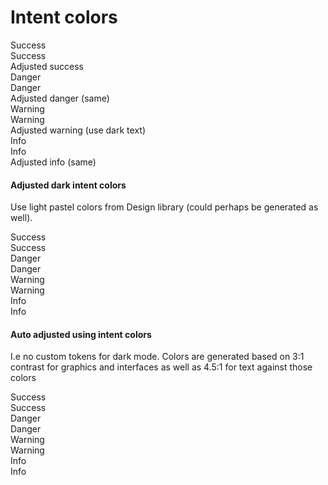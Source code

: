 
<Meta title="CSS/Colors" />

# Intent colors

<Canvas>
  <div class="text-success mb-4">Success</div>
  <div class="bg-success p-3">Success</div>
  <div class="bg-success-adjusted p-3 mb-4">Adjusted success</div>
  <div class="text-danger mb-4">Danger</div>
  <div class="bg-danger p-3">Danger</div>
  <div class="bg-danger-adjusted p-3 mb-4">Adjusted danger (same)</div>
  <div class="text-warning mb-4">Warning</div>
  <div class="bg-warning p-3">Warning</div>
  <div class="bg-warning-adjusted p-3 mb-4">
    Adjusted warning (use dark text)
  </div>
  <div class="text-info mb-4">Info</div>
  <div class="bg-info p-3">Info</div>
  <div class="bg-info-adjusted p-3">Adjusted info (same)</div>
  <h4 class="mb-0">Adjusted dark intent colors</h4>
  <p>
    Use light pastel colors from Design library (could perhaps be generated as
    well).
  </p>
  <div class="p-6 mt-4 dark">
    <div class="text-success mb-4">Success</div>
    <div class="bg-success-adjusted p-3 mb-4">Success</div>
    <div class="text-danger mb-4">Danger</div>
    <div class="bg-danger-adjusted p-3 mb-4">Danger</div>
    <div class="text-warning mb-4">Warning</div>
    <div class="bg-warning-adjusted p-3 mb-4">Warning</div>
    <div class="text-info mb-4">Info</div>
    <div class="bg-info-adjusted p-3">Info</div>
  </div>
  <h4 class="mb-0">Auto adjusted using intent colors</h4>
  <p>
    I.e no custom tokens for dark mode. Colors are generated based on 3:1
    contrast for graphics and interfaces as well as 4.5:1 for text against those
    colors
  </p>
  <div class="p-6 mt-4 dark-auto">
    <div class="text-success mb-4">Success</div>
    <div class="bg-success-adjusted p-3 mb-4">Success</div>
    <div class="text-danger mb-4">Danger</div>
    <div class="bg-danger-adjusted p-3 mb-4">Danger</div>
    <div class="text-warning mb-4">Warning</div>
    <div class="bg-warning-adjusted p-3 mb-4">Warning</div>
    <div class="text-info mb-4">Info</div>
    <div class="bg-info-adjusted p-3">Info</div>
  </div>
</Canvas>
